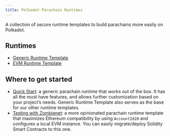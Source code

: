 ```yaml
---
title: Polkadot Parachain Runtimes
---
```


A collection of secure runtime templates to build parachains more easily on Polkadot.

## Runtimes
* [Generic Runtime Template](/substrate-runtimes/2.0.2/runtimes/generic)
* [EVM Runtime Template](/substrate-runtimes/2.0.2/runtimes/evm)

## Where to get started
* [Quick Start](./guides/quick_start): a generic parachain runtime that works out of the box. It has all the must have features, and allows further customization based on your project’s needs. Generic Runtime Template also serves as the base for our other runtime templates.
* [Testing with Zombienet](./guides/testing_with_zombienet): a more opinionated parachain runtime template that maximizes Ethereum compatibility by using `AccountId20` and configures a local EVM instance. You can easily migrate/deploy Solidity Smart Contracts to this one.
